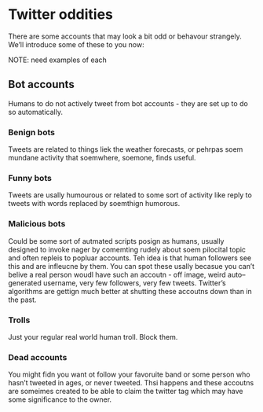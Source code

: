 # Twitter oddities 

There are some accounts that may look a bit odd or behavour strangely. 
We'll introduce some of these to you now:

NOTE: need examples of each

## Bot accounts
Humans to do  not actively tweet from bot accounts - they are set up to do so automatically. 

### Benign bots
Tweets are related to things liek the weather forecasts, or pehrpas soem mundane activity that soemwhere, soemone, finds useful.

### Funny bots
Tweets are usally humourous or related to some sort of activity like reply to tweets with words replaced by soemthign humorous. 


### Malicious bots
Could be some sort of autmated scripts posign as humans, usually designed to invoke nager by comemting rudely about soem pilocital topic and often repleis to popluar accounts. 
Teh idea is that human followers see this and are infleucne by them. 
You can spot these usally becasue you can't belive a real person woudl have such an accoutn - off image, weird auto--generated username, very few followers, very few tweets. 
Twitter's algorithms are gettign much better at shutting these accoutns down than in the past. 

### Trolls
Just your regular real world human troll. Block them. 

### Dead accounts
You might fidn you want ot follow your favoruite band or some person who hasn't tweeted in ages, or never tweeted. Thsi happens and these accoutns are someimes created to be able to claim the twitter tag which may have some significance to the owner. 

